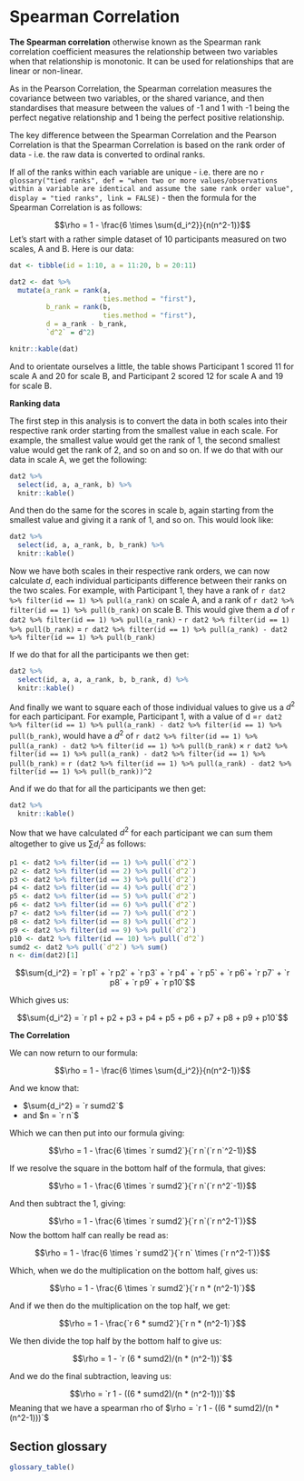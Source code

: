# Spearman Correlation

**The Spearman correlation** otherwise known as the Spearman rank correlation coefficient measures the relationship between two variables when that relationship is monotonic. It can be used for relationships that are linear or non-linear. 

As in the Pearson Correlation, the Spearman correlation measures the covariance between two variables, or the shared variance, and then standardises that measure between the values of -1 and 1 with -1 being the perfect negative relationship and 1 being the perfect positive relationship.

The key difference between the Spearman Correlation and the Pearson Correlation is that the Spearman Correlation is based on the rank order of data - i.e. the raw data is converted to ordinal ranks.

If all of the ranks within each variable are unique - i.e. there are no `r glossary("tied ranks", def = "when two or more values/observations within a variable are identical and assume the same rank order value", display = "tied ranks", link = FALSE)` - then the formula for the Spearman Correlation is as follows:

$$\rho = 1 - \frac{6 \times \sum{d_i^2}}{n(n^2-1)}$$
Let's start with a rather simple dataset of 10 participants measured on two scales, A and B. Here is our data:

```r
dat <- tibble(id = 1:10, a = 11:20, b = 20:11)

dat2 <- dat %>% 
  mutate(a_rank = rank(a,
                       ties.method = "first"),
         b_rank = rank(b,
                       ties.method = "first"),
         d = a_rank - b_rank,
         `d^2` = d^2)

knitr::kable(dat)
```

And to orientate ourselves a little, the table shows Participant 1 scored 11 for scale A and 20 for scale B, and Participant 2 scored 12 for scale A and 19 for scale B.

**Ranking data**

The first step in this analysis is to convert the data in both scales into their respective rank order starting from the smallest value in each scale. For example, the smallest value would get the rank of 1, the second smallest value would get the rank of 2, and so on and so on. If we do that with our data in scale A, we get the following:

```r
dat2 %>% 
  select(id, a, a_rank, b) %>%
  knitr::kable()
```

And then do the same for the scores in scale b, again starting from the smallest value and giving it a rank of 1, and so on. This would look like:

```r
dat2 %>% 
  select(id, a, a_rank, b, b_rank) %>%
  knitr::kable()
```

Now we have both scales in their respective rank orders, we can now calculate $d$, each individual participants difference between their ranks on the two scales. For example, with Participant 1, they have a rank of `r dat2 %>% filter(id == 1) %>% pull(a_rank)` on scale A, and a rank of `r dat2 %>% filter(id == 1) %>% pull(b_rank)` on scale B. This would give them a $d$ of `r dat2 %>% filter(id == 1) %>% pull(a_rank)` - `r dat2 %>% filter(id == 1) %>% pull(b_rank)` = `r dat2 %>% filter(id == 1) %>% pull(a_rank) - dat2 %>% filter(id == 1) %>% pull(b_rank)`

If we do that for all the participants we then get:

```r
dat2 %>% 
  select(id, a, a, a_rank, b, b_rank, d) %>%
  knitr::kable()
```

And finally we want to square each of those individual values to give us a $d^2$ for each participant. For example, Participant 1, with a value of d =`r dat2 %>% filter(id == 1) %>% pull(a_rank) - dat2 %>% filter(id == 1) %>% pull(b_rank)`, would have a $d^2$ of `r dat2 %>% filter(id == 1) %>% pull(a_rank) - dat2 %>% filter(id == 1) %>% pull(b_rank)` $\times$ `r dat2 %>% filter(id == 1) %>% pull(a_rank) - dat2 %>% filter(id == 1) %>% pull(b_rank)` = `r (dat2 %>% filter(id == 1) %>% pull(a_rank) - dat2 %>% filter(id == 1) %>% pull(b_rank))^2` 

And if we do that for all the participants we then get:

```r
dat2 %>%
  knitr::kable()
```

Now that we have calculated $d^2$ for each participant we can sum them altogether to give us $\sum{d_i^2}$ as follows:

```r
p1 <- dat2 %>% filter(id == 1) %>% pull(`d^2`)
p2 <- dat2 %>% filter(id == 2) %>% pull(`d^2`)
p3 <- dat2 %>% filter(id == 3) %>% pull(`d^2`)
p4 <- dat2 %>% filter(id == 4) %>% pull(`d^2`)
p5 <- dat2 %>% filter(id == 5) %>% pull(`d^2`)
p6 <- dat2 %>% filter(id == 6) %>% pull(`d^2`)
p7 <- dat2 %>% filter(id == 7) %>% pull(`d^2`)
p8 <- dat2 %>% filter(id == 8) %>% pull(`d^2`)
p9 <- dat2 %>% filter(id == 9) %>% pull(`d^2`)
p10 <- dat2 %>% filter(id == 10) %>% pull(`d^2`)
sumd2 <- dat2 %>% pull(`d^2`) %>% sum()
n <- dim(dat2)[1]
```

$$\sum{d_i^2} = `r p1` + `r p2` + `r p3` + `r p4` + `r p5` + `r p6`+ `r p7` + `r p8` + `r p9` + `r p10`$$

Which gives us:

$$\sum{d_i^2} = `r p1 + p2 + p3 + p4 + p5 + p6 + p7 + p8 + p9 + p10`$$

**The Correlation**

We can now return to our formula:

$$\rho = 1 - \frac{6 \times \sum{d_i^2}}{n(n^2-1)}$$

And we know that:

* $\sum{d_i^2} = `r sumd2`$
* and $n = `r n`$

Which we can then put into our formula giving:

$$\rho = 1 - \frac{6 \times `r sumd2`}{`r n`(`r n`^2-1)}$$

If we resolve the square in the bottom half of the formula, that gives:

$$\rho = 1 - \frac{6 \times `r sumd2`}{`r n`(`r n^2`-1)}$$

And then subtract the 1, giving:

$$\rho = 1 - \frac{6 \times `r sumd2`}{`r n`(`r n^2-1`)}$$
Now the bottom half can really be read as:

$$\rho = 1 - \frac{6 \times `r sumd2`}{`r n` \times (`r n^2-1`)}$$

Which, when we do the multiplication on the bottom half, gives us:

$$\rho = 1 - \frac{6 \times `r sumd2`}{`r n * (n^2-1)`}$$

And if we then do the multiplication on the top half, we get:

$$\rho = 1 - \frac{`r 6 * sumd2`}{`r n * (n^2-1)`}$$

We then divide the top half by the bottom half to give us:

$$\rho = 1 - `r (6 * sumd2)/(n * (n^2-1))`$$

And we do the final subtraction, leaving us:

$$\rho = `r 1 - ((6 * sumd2)/(n * (n^2-1)))`$$
Meaning that we have a spearman rho of $\rho = `r 1 - ((6 * sumd2)/(n * (n^2-1)))`$

## Section glossary

```r

glossary_table()
```

